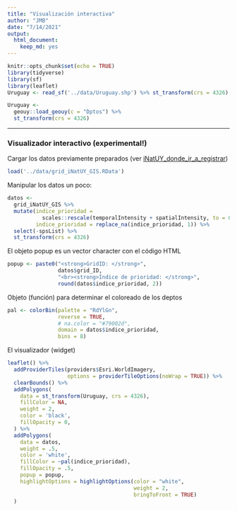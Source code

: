 ```yaml
---
title: "Visualización interactiva"
author: "JMB"
date: "7/14/2021"
output: 
  html_document: 
    keep_md: yes
---
```


```r
knitr::opts_chunk$set(echo = TRUE)
library(tidyverse)
library(sf)
library(leaflet)
Uruguay <- read_sf('../data/Uruguay.shp') %>% st_transform(crs = 4326)
```

```r
Uruguay <- 
  geouy::load_geouy(c = "Dptos") %>% 
  st_transform(crs = 4326)
```

- - -

### Visualizador interactivo (experimental!)

Cargar los datos previamente preparados (ver [iNatUY_donde_ir_a_registrar](iNatUY_donde_ir_a_registrar.md))

```r
load('../data/grid_iNatUY_GIS.RData')
```

Manipular los datos un poco:

```r
datos <- 
  grid_iNatUY_GIS %>% 
  mutate(indice_prioridad = 
           scales::rescale(temporalIntensity + spatialIntensity, to = 0:1),
         indice_prioridad = replace_na(indice_prioridad, 1)) %>% 
  select(-spsList) %>% 
  st_transform(crs = 4326)
```

El objeto popup es un vector character con el código HTML

```r
popup <- paste0("<strong>GridID: </strong>", 
                datos$grid_ID, 
                "<br><strong>Índice de prioridad: </strong>", 
                round(datos$indice_prioridad, 2))
```

Objeto (función) para determinar el coloreado de los deptos

```r
pal <- colorBin(palette = "RdYlGn", 
                reverse = TRUE,
                # na.color = "#79002d",
                domain = datos$indice_prioridad, 
                bins = 8)
```

El visualizador (widget)

```r
leaflet() %>%
  addProviderTiles(providers$Esri.WorldImagery,
                   options = providerTileOptions(noWrap = TRUE)) %>% 
  clearBounds() %>% 
  addPolygons(
    data = st_transform(Uruguay, crs = 4326), 
    fillColor = NA, 
    weight = 2, 
    color = 'black',
    fillOpacity = 0,
  ) %>% 
  addPolygons(
    data = datos,
    weight = .5, 
    color = 'white',
    fillColor = ~pal(indice_prioridad),
    fillOpacity = .5,
    popup = popup,
    highlightOptions = highlightOptions(color = "white", 
                                        weight = 2, 
                                        bringToFront = TRUE)
  )
```

